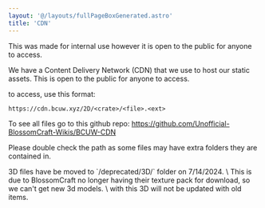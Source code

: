 ```yaml
---
layout: '@/layouts/fullPageBoxGenerated.astro'
title: 'CDN'
---
```


<Aside type="note" title="Note" class="rounded-xl">
This was made for internal use however it is open to the public for anyone to access.
</Aside>

We have a Content Delivery Network (CDN) that we use to host our static assets. This is open to the public for anyone to access.

to access, use this format:

```
https://cdn.bcuw.xyz/2D/<crate>/<file>.<ext>
```

To see all files go to this github repo: https://github.com/Unofficial-BlossomCraft-Wikis/BCUW-CDN

Please double check the path as some files may have extra folders they are contained in.

<Aside type="caution" title="Caution" class="rounded-xl">
3D files have be moved to `/deprecated/3D/` folder on 7/14/2024. \
This is due to BlossomCraft no longer having their texture pack for download, so we can't get new 3d models. \
with this 3D will not be updated with old items.
</Aside>